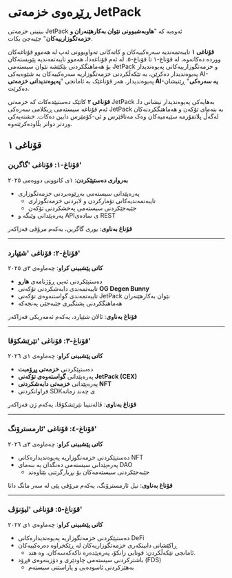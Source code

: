 # ڕێڕەوی خزمەتی JetPack

بینینی خزمەتی JetPack ئەوەیە کە "**هاوبەشبوونی نێوان بەکارهێنەران و خزمەتگوزارییەکان**" جێبەجێ بکات.

**قۆناغی ١** تایبەتمەندیە سەرەکییەکان و کاتەکانی تەواوبوونی ئەپ لە هەموو قۆناغەکان ووردە دەکاتەوە، لە قۆناغ-١ تا قۆناغ-٥. لە ئەم قۆناغەدا، هەموو تایبەتمەندیە پێویستەکان بۆ هەماهنگکردنی بێکێشە نێوان سیستەمی JetPack و خزمەتگوزارییەکانی پەیوەندیدار پەیوەندیدار دەکرێن، بە تێکەڵکردنی خزمەتگوزاریە سەرەکییەکان بە شێوەیەکی AI-پەیوەندیدار. هەر قۆناغێک بە ئامانجی "**پەیوەندیدانی خزمەتی AI-یە سەرەکی**" ڕێنیشان دەکرێت.

**قۆناغی ٢** کاتێک دەستپێدەکات کە خزمەتی JetPack بەهایەکی پەیوەندیدار نیشانی دا. ئەم قۆناغە سیستەمی ڕیکلامی سەرەکی JetPack بە بنەمای تۆکەن و هەماهنگکردنەکان لەگەڵ پلاتفۆرمە سێیەمیەکان وەک مەتاڤێرس و ئی-کۆمێرس دابین دەکات. خشتەیەکی وردتر دواتر بڵاودەکرێتەوە.


## قۆناغی ١

### **قۆناغ-١: قۆناغی 'گاگرین'**
**بەرواری دەستپێکردن**: ١ی کانوونی دووەمی ٢٠٢٥

- پەرەپێدانی سیستەمی بەڕێوەبردنی خزمەتگوزاری
  - تایبەتمەندیەکانی تۆمارکردن و لابردنی خزمەتگوزاری
  - جێبەجێکردنی سیستەمی پەخشکردنی تۆکەن
- پەرەپێدانی وێبگە و APIی سادەی REST

**قۆناغ بەناوی**: یوری گاگرین، یەکەم مرۆڤی فەزاکەر

---

### **قۆناغ-٢: قۆناغی 'شێپارد'**
**کاتی پێشبینی کراو**: چەماوەی ٣ی ٢٠٢٥

- دەستپێکردنی ئەپی ڕۆژنامەی **هارو**
- تایبەتمەندی دابەشکردنی تۆکەنی **OG Degen Bunny**
- تایبەتمەندی گواستنەوەی تۆکەنی JetPack نێوان بەکارهێنەران
- هەماهنگکردنی پشتگیری جێبەجێی پەنجەکە

**قۆناغ بەناوی**: ئالان شێپارد، یەکەم ئەمەریکی فەزاکەر

---

### **قۆناغ-٣: قۆناغی 'تێرێشکۆڤا'**
**کاتی پێشبینی کراو**: چەماوەی ١ی ٢٠٢٦

- دەستپێکردنی **خزمەتی پڕۆمبت**
- پەرەپێدانی **گواستەوەی تۆکەنی JetPack (CEX)**
- پەرەپێدانی **خزمەتی دابەشکردنی NFT**
- فراوانکردنی SDKی چەند زمانە

**قۆناغ بەناوی**: ڤالەنتینا تێرێشکۆڤا، یەکەم ژن فەزاکەر

---

### **قۆناغ-٤: قۆناغی 'ئارمسترۆنگ'**
**کاتی پێشبینی کراو**: چەماوەی ٣ی ٢٠٢٦

- دەستپێکردنی خزمەتگوزاریە پەیوەندیدارەکانی NFT
- پەرەپێدانی سیستەمی دەنگدان بە بنەمای DAO
  - جێبەجێکردنی سیستەمەکان بۆ بڕیارگرتنی بێناوەند

**قۆناغ بەناوی**: نیل ئارمسترۆنگ، یەکەم مرۆڤی پێی لە سەر مانگ دانا

---

### **قۆناغ-٥: قۆناغی 'لیۆنۆڤ'**
**کاتی پێشبینی کراو**: چەماوەی ١ی ٢٠٢٧

- دەستپێکردنی خزمەتگوزاریە پەیوەندیدارەکانی DeFi
- ڕاکێشانی دابینکەری خزمەتگوزاریەکان لە ڕێکخراوە دەرەکییەکان
  - ئامانجی تێکەڵکردن: قوتابی زانکۆ، پەرەپێدەرە تاکەکەسەکان، وە هتد.
- باشترکردنی سیستەمی چاودێری و دۆزینەوەی فڕۆد (FDS)
  - بەهێزکردنی ئاسودەیی و پاراستنی سیستەم